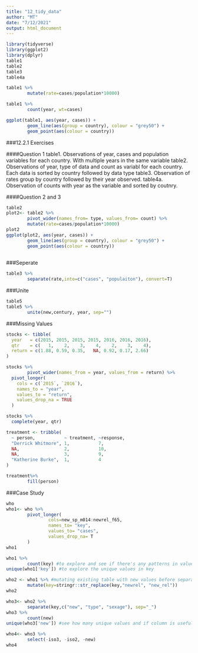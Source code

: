 ```yaml
---
title: "12_tidy_data"
author: "MT"
date: "7/12/2021"
output: html_document
---
```


```r
library(tidyverse)
library(ggplot2)
library(dplyr)
table1
table2
table3
table4a
```

```r
table1 %>%
        mutate(rate=cases/population*10000)

table1 %>%
        count(year, wt=cases)

ggplot(table1, aes(year, cases)) +
        geom_line(aes(group = country), colour = "grey50") +
        geom_point(aes(colour = country))

```
###12.2.1 Exercises

####Question 1
table1. Observations of year, cases and population variables for each country. With multiple years in the same variable
table2. Observations of year, type of data and count as variabl for each country. Each data is sorted by country followed by data type
table3. Observation of rates group by country followed by their year observed. 
table4a. Observation of counts with year as the variable and sorted by coutnry.

####Question 2 and 3
```r
table2
plot2<- table2 %>%
        pivot_wider(names_from= type, values_from= count) %>%
        mutate(rate=cases/population*10000)
plot2
ggplot(plot2, aes(year, cases)) +
        geom_line(aes(group = country), colour = "grey50") +
        geom_point(aes(colour = country))
        
```

###Seperate
```r
table3 %>%
        separate(rate,into=c("cases", "populaiton"), convert=T)
```

###Unite
```r
table5
table5 %>%
        unite(new,century, year, sep="")

```

###Missing Values
```r
stocks <- tibble(
  year   = c(2015, 2015, 2015, 2015, 2016, 2016, 2016),
  qtr    = c(   1,    2,    3,    4,    2,    3,    4),
  return = c(1.88, 0.59, 0.35,   NA, 0.92, 0.17, 2.66)
)

stocks %>%
        pivot_wider(names_from = year, values_from = return) %>% 
  pivot_longer(
    cols = c(`2015`, `2016`), 
    names_to = "year", 
    values_to = "return", 
    values_drop_na = TRUE
  )

stocks %>% 
  complete(year, qtr)

```

```r
treatment <- tribble(
  ~ person,           ~ treatment, ~response,
  "Derrick Whitmore", 1,           7,
  NA,                 2,           10,
  NA,                 3,           9,
  "Katherine Burke",  1,           4
)

treatment%>%
        fill(person)
```

###Case Study
```r
who
who1<- who %>%
        pivot_longer(
                cols=new_sp_m014:newrel_f65,
                names_to= "key",
                values_to= "cases",
                values_drop_na= T
        )
who1

who1 %>%
        count(key) #to explore and see if there's any patterns in values
unique(who1['key']) #to explore the unique values in key

who2 <- who1 %>% #mutating existing table with new values before separating
        mutate(key=stringr::str_replace(key,"newrel", "new_rel"))
who2

who3<- who2 %>%
        separate(key,c("new", "type", "sexage"), sep="_")
who3 %>%
        count(new)
unique(who3['new']) #see how many unique values and if column is useful

who4<- who3 %>%
        select(-iso3, -iso2, -new)
who4
```

